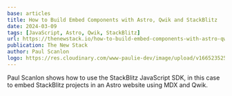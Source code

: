 ```yaml
---
base: articles
title: How to Build Embed Components with Astro, Qwik and StackBlitz
date: 2024-03-09
tags: [JavaScript, Astro, Qwik, StackBlitz]
url: https://thenewstack.io/how-to-build-embed-components-with-astro-qwik-and-stackblitz/
publication: The New Stack
author: Paul Scanlon
logo: https://res.cloudinary.com/www-paulie-dev/image/upload/v1665235257/paulie.dev/Logos/tns-logo_miu6qk.png
---
```


Paul Scanlon shows how to use the StackBlitz JavaScript SDK, in this case to embed StackBlitz projects in an Astro website using MDX and Qwik.
